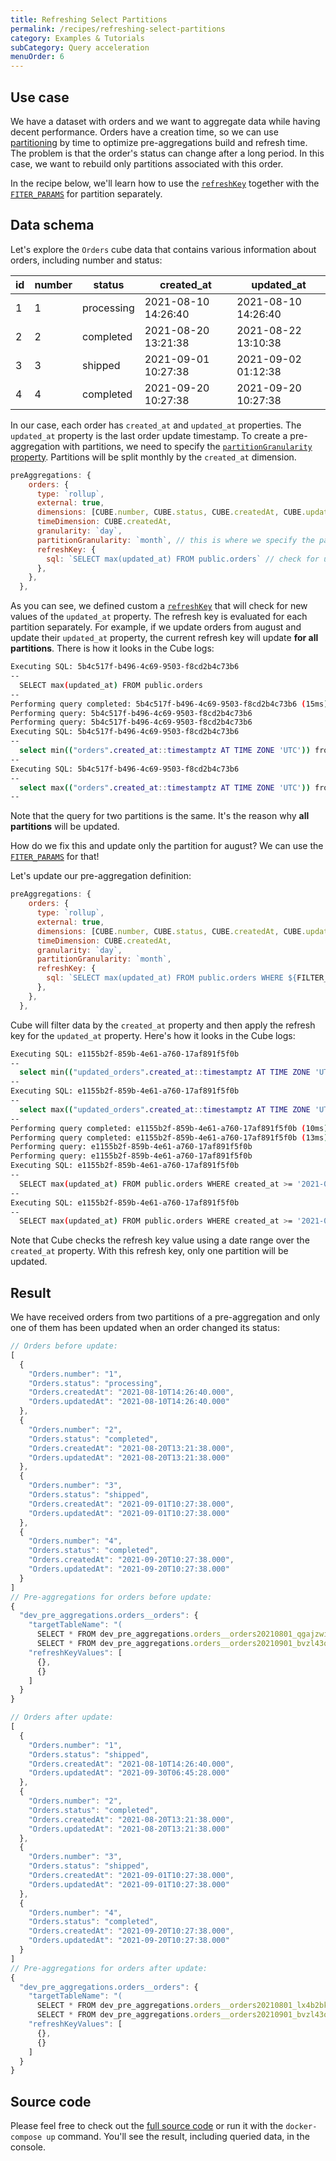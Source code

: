 ```yaml
---
title: Refreshing Select Partitions
permalink: /recipes/refreshing-select-partitions
category: Examples & Tutorials
subCategory: Query acceleration
menuOrder: 6
---
```


## Use case

We have a dataset with orders and we want to aggregate data while having decent
performance. Orders have a creation time, so we can use
[partitioning](https://cube.dev/docs/caching/using-pre-aggregations#partitioning)
by time to optimize pre-aggregations build and refresh time. The problem is that the
order's status can change after a long period. In this case, we want to rebuild only
partitions associated with this order.

In the recipe below, we'll learn how to use the
[`refreshKey`](https://cube.dev/docs/schema/reference/pre-aggregations#parameters-refresh-key-sql)
together with the
[`FITER_PARAMS`](https://cube.dev/docs/schema/reference/cube#filter-params) for
partition separately.

## Data schema

Let's explore the `Orders` cube data that contains various information about
orders, including number and status:

| id  | number | status     | created_at          | updated_at          |
| --- | ------ | ---------- | ------------------- | ------------------- |
| 1   | 1      | processing | 2021-08-10 14:26:40 | 2021-08-10 14:26:40 |
| 2   | 2      | completed  | 2021-08-20 13:21:38 | 2021-08-22 13:10:38 |
| 3   | 3      | shipped    | 2021-09-01 10:27:38 | 2021-09-02 01:12:38 |
| 4   | 4      | completed  | 2021-09-20 10:27:38 | 2021-09-20 10:27:38 |

In our case, each order has `created_at` and `updated_at` properties. The
`updated_at` property is the last order update timestamp. To create a
pre-aggregation with partitions, we need to specify the
[`partitionGranularity` property](https://cube.dev/docs/schema/reference/pre-aggregations#partition-granularity).
Partitions will be split monthly by the `created_at` dimension.

```javascript
preAggregations: {
    orders: {
      type: `rollup`,
      external: true,
      dimensions: [CUBE.number, CUBE.status, CUBE.createdAt, CUBE.updatedAt],
      timeDimension: CUBE.createdAt,
      granularity: `day`,
      partitionGranularity: `month`, // this is where we specify the partition
      refreshKey: {
        sql: `SELECT max(updated_at) FROM public.orders` // check for updates of the updated_at property
      },
    },
  },
```

As you can see, we defined custom a
[`refreshKey`](https://cube.dev/docs/schema/reference/pre-aggregations#parameters-refresh-key-sql)
that will check for new values of the `updated_at` property. The refresh key is
evaluated for each partition separately. For example, if we update orders
from august and update their `updated_at` property, the current refresh key will
update **for all partitions**. There is how it looks in the Cube logs:

```bash
Executing SQL: 5b4c517f-b496-4c69-9503-f8cd2b4c73b6
--
  SELECT max(updated_at) FROM public.orders
--
Performing query completed: 5b4c517f-b496-4c69-9503-f8cd2b4c73b6 (15ms)
Performing query: 5b4c517f-b496-4c69-9503-f8cd2b4c73b6
Performing query: 5b4c517f-b496-4c69-9503-f8cd2b4c73b6
Executing SQL: 5b4c517f-b496-4c69-9503-f8cd2b4c73b6
--
  select min(("orders".created_at::timestamptz AT TIME ZONE 'UTC')) from public.orders AS "orders"
--
Executing SQL: 5b4c517f-b496-4c69-9503-f8cd2b4c73b6
--
  select max(("orders".created_at::timestamptz AT TIME ZONE 'UTC')) from public.orders AS "orders"
--
```

Note that the query for two partitions is the same. It's the reason why **all
partitions** will be updated.

How do we fix this and update only the partition for august? We can use the
[`FITER_PARAMS`](https://cube.dev/docs/schema/reference/cube#filter-params) for
that!

Let's update our pre-aggregation definition:

```javascript
preAggregations: {
    orders: {
      type: `rollup`,
      external: true,
      dimensions: [CUBE.number, CUBE.status, CUBE.createdAt, CUBE.updatedAt],
      timeDimension: CUBE.createdAt,
      granularity: `day`,
      partitionGranularity: `month`,
      refreshKey: {
        sql: `SELECT max(updated_at) FROM public.orders WHERE ${FILTER_PARAMS.Orders.createdAt.filter('created_at')}`
      },
    },
  },
```

Cube will filter data by the `created_at` property and then apply the refresh key for the `updated_at` property.
Here's how it looks in the Cube logs:

```bash
Executing SQL: e1155b2f-859b-4e61-a760-17af891f5f0b
--
  select min(("updated_orders".created_at::timestamptz AT TIME ZONE 'UTC')) from public.orders AS "updated_orders"
--
Executing SQL: e1155b2f-859b-4e61-a760-17af891f5f0b
--
  select max(("updated_orders".created_at::timestamptz AT TIME ZONE 'UTC')) from public.orders AS "updated_orders"
--
Performing query completed: e1155b2f-859b-4e61-a760-17af891f5f0b (10ms)
Performing query completed: e1155b2f-859b-4e61-a760-17af891f5f0b (13ms)
Performing query: e1155b2f-859b-4e61-a760-17af891f5f0b
Performing query: e1155b2f-859b-4e61-a760-17af891f5f0b
Executing SQL: e1155b2f-859b-4e61-a760-17af891f5f0b
--
  SELECT max(updated_at) FROM public.orders WHERE created_at >= '2021-08-01T00:00:00.000Z'::timestamptz AND created_at <= '2021-08-31T23:59:59.999Z'::timestamptz
--
Executing SQL: e1155b2f-859b-4e61-a760-17af891f5f0b
--
  SELECT max(updated_at) FROM public.orders WHERE created_at >= '2021-09-01T00:00:00.000Z'::timestamptz AND created_at <= '2021-09-30T23:59:59.999Z'::timestamptz
```

Note that Cube checks the refresh key value using a date range over the
`created_at` property. With this refresh key, only one partition will be updated.

## Result

We have received orders from two partitions of a pre-aggregation and only one of
them has been updated when an order changed its status:

```javascript
// Orders before update:
[
  {
    "Orders.number": "1",
    "Orders.status": "processing",
    "Orders.createdAt": "2021-08-10T14:26:40.000",
    "Orders.updatedAt": "2021-08-10T14:26:40.000"
  },
  {
    "Orders.number": "2",
    "Orders.status": "completed",
    "Orders.createdAt": "2021-08-20T13:21:38.000",
    "Orders.updatedAt": "2021-08-20T13:21:38.000"
  },
  {
    "Orders.number": "3",
    "Orders.status": "shipped",
    "Orders.createdAt": "2021-09-01T10:27:38.000",
    "Orders.updatedAt": "2021-09-01T10:27:38.000"
  },
  {
    "Orders.number": "4",
    "Orders.status": "completed",
    "Orders.createdAt": "2021-09-20T10:27:38.000",
    "Orders.updatedAt": "2021-09-20T10:27:38.000"
  }
]
// Pre-aggregations for orders before update:
{
  "dev_pre_aggregations.orders__orders": {
    "targetTableName": "(
      SELECT * FROM dev_pre_aggregations.orders__orders20210801_qgajzwit_mdtjpixm_1glan84 UNION ALL
      SELECT * FROM dev_pre_aggregations.orders__orders20210901_bvzl43q1_py2oudte_1glan84)",
    "refreshKeyValues": [
      {},
      {}
    ]
  }
}
```

```javascript
// Orders after update:
[
  {
    "Orders.number": "1",
    "Orders.status": "shipped",
    "Orders.createdAt": "2021-08-10T14:26:40.000",
    "Orders.updatedAt": "2021-09-30T06:45:28.000"
  },
  {
    "Orders.number": "2",
    "Orders.status": "completed",
    "Orders.createdAt": "2021-08-20T13:21:38.000",
    "Orders.updatedAt": "2021-08-20T13:21:38.000"
  },
  {
    "Orders.number": "3",
    "Orders.status": "shipped",
    "Orders.createdAt": "2021-09-01T10:27:38.000",
    "Orders.updatedAt": "2021-09-01T10:27:38.000"
  },
  {
    "Orders.number": "4",
    "Orders.status": "completed",
    "Orders.createdAt": "2021-09-20T10:27:38.000",
    "Orders.updatedAt": "2021-09-20T10:27:38.000"
  }
]
// Pre-aggregations for orders after update:
{
  "dev_pre_aggregations.orders__orders": {
    "targetTableName": "(
      SELECT * FROM dev_pre_aggregations.orders__orders20210801_lx4b2bkg_mdtjpixm_1glana3 UNION ALL
      SELECT * FROM dev_pre_aggregations.orders__orders20210901_bvzl43q1_py2oudte_1glan84)",
    "refreshKeyValues": [
      {},
      {}
    ]
  }
}
```

## Source code

Please feel free to check out the
[full source code](https://github.com/cube-js/cube/tree/master/examples/recipes/refreshing-select-partitions)
or run it with the `docker-compose up` command. You'll see the result, including
queried data, in the console.

